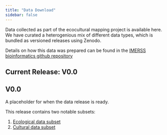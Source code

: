```yaml
---
title: "Data Download"
sidebar: false
---
```



Data collected as part of the ecocultural mapping project is available here. We have curated a heterogenious mix of different data types, which is bundled as versioned releases using Zenodo.

Details on how this data was prepared can be found in the [IMERSS bioinformatics github repository](https://github.com/IMERSS/imerss-bioinfo)



## Current Release: V0.0

## V0.0

A placeholder for when the data release is ready.

This release contains two notable subsets:

1. [Ecological data subset <i class="fa-solid fa-arrow-up-right-from-square"></i>]()
2. [Cultural data subset <i class="fa-solid fa-arrow-up-right-from-square"></i>]()
